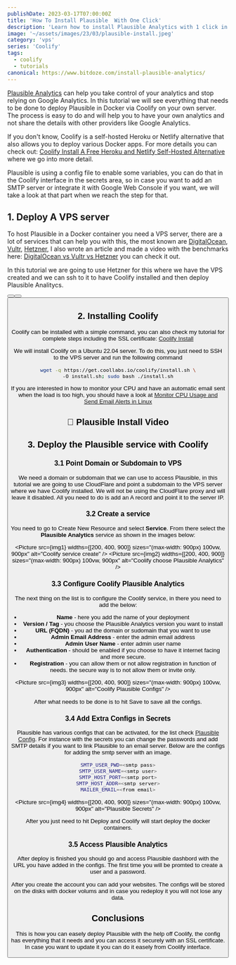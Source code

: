 ```yaml
---
publishDate: 2023-03-17T07:00:00Z
title: 'How To Install Plausible  With One Click'
description: 'Learn how to install Plausible Analytics with 1 click in docker via Coolify on your own server.'
image: '~/assets/images/23/03/plausible-install.jpeg'
category: 'vps'
series: 'Coolify'
tags:
  - coolify
  - tutorials
canonical: https://www.bitdoze.com/install-plausible-analytics/
---
```



[Plausible Analytics](https://www.bitdoze.com/plausible-tool/) can help you take control of your analytics and stop relying on Google Analytics. In this tutorial we will see everything that needs to be done to deploy Plausible in Docker via Coolify on your own server. The process is easy to do and will help you to have your own analytics and not share the details with other providers like Google Analytics.

If you don't know, Coolify is a self-hosted Heroku or Netlify alternative that also allows you to deploy various Docker apps. For more details you can check out: [Coolify Install A Free Heroku and Netlify Self-Hosted Alternative](https://www.bitdoze.com/coolify-install-heroku-alternative/) where we go into more detail.

Plausible is using a config file to enable some variables, you can do that in the Coolify interface in the secrets area, so in case you want to add an SMTP server or integrate it with Google Web Console if you want, we will take a look at that part when we reach the step for that.

## 1. Deploy A VPS server

To host Plausible in a Docker container you need a VPS server, there are a lot of services that can help you with this, the most known are [DigitalOcean](https://go.bitdoze.com/do), [Vultr](https://go.bitdoze.com/vultr), [Hetzner](https://go.bitdoze.com/hetzner), I also wrote an article and made a video with the benchmarks here: [DigitalOcean vs Vultr vs Hetzner](https://www.wpdoze.com/digitalocean-vs-vultr-vs-hetzner/) you can check it out.

In this tutorial we are going to use Hetzner for this where we have the VPS created and we can ssh to it to have Coolify installed and then deploy Plausible Analitycs.

<Button link="https://go.bitdoze.com/do" text="DigitalOcean $100 Free" />
<Button link="https://go.bitdoze.com/vultr" text="Vultr $100 Free" />
<Button link="https://go.bitdoze.com/hetzner" text="Hetzner €⁠20 Free" />

## 2. Installing Coolify

Coolify can be installed with a simple command, you can also check my tutorial for complete steps including the SSL certificate: [Coolify Install](https://www.bitdoze.com/coolify-install-heroku-alternative/)

We will install Coolify on a Ubuntu 22.04 server. To do this, you just need to SSH to the VPS server and run the following command

```bash
wget -q https://get.coollabs.io/coolify/install.sh \
-O install.sh; sudo bash ./install.sh
```

If you are interested in how to monitor your CPU and have an automatic email sent when the load is too high, you should have a look at [Monitor CPU Usage and Send Email Alerts in Linux](https://www.bitdoze.com/monitor-cpu-usage-and-send-email-alerts-in-linux/)

## 🎥 Plausible Install Video

<YouTubeEmbed url="https://www.youtube.com/embed/RNnuXCUhHF4" label="How To Install Plausible  With One Click" />

## 3. Deploy the Plausible service with Coolify

### 3.1 Point Domain or Subdomain to VPS

We need a domain or subdomain that we can use to access Plausible, in this tutorial we are going to use CloudFlare and point a subdomain to the VPS server where we have Coolify installed. We will not be using the CloudFlare proxy and will leave it disabled. All you need to do is add an A record and point it to the server IP.

### 3.2 Create a service

You need to go to Create New Resource and select **Service**. From there select the **Plausible Analytics** service as shown in the images below:

<Picture src={img1} widths={[200, 400, 900]} sizes="(max-width: 900px) 100vw, 900px" alt="Coolify service create" />
<Picture
  src={img2}
  widths={[200, 400, 900]}
  sizes="(max-width: 900px) 100vw, 900px"
  alt="Coolify choose Plausible Analytics"
/>

### 3.3 Configure Coolify Plausible Analytics

The next thing on the list is to configure the Coolify service, in there you need to add the below:

- **Name** - here you add the name of your deployment
- **Version / Tag** - you choose the Plausible Analytics version you want to install
- **URL (FQDN)** - you ad the domain or sudomain that you want to use
- **Admin Email Address** - enter the admin email address
- **Admin User Name** - enter admin user name
- **Authentication** - should be enabled if you choose to have it internet facing and more secure.
- **Registration** - you can allow them or not allow registration in function of needs. the secure way is to not allow them or invite only.

<Picture src={img3} widths={[200, 400, 900]} sizes="(max-width: 900px) 100vw, 900px" alt="Coolify Plausible Configs" />

After what needs to be done is to hit Save to save all the configs.

### 3.4 Add Extra Configs in Secrets

Plausible has various configs that can be activated, for the list check [Plausible Config](https://plausible.io/docs/self-hosting-configuration). For instance with the secrets you can change the passwords and add SMTP details if you want to link Plausible to an email server. Below are the configs for adding the smtp server with an image.

```bash
SMTP_USER_PWD=<smtp pass>
SMTP_USER_NAME=<smtp user>
SMTP_HOST_PORT=<smtp port>
SMTP_HOST_ADDR=<smtp server>
MAILER_EMAIL=<from email>
```

<Picture src={img4} widths={[200, 400, 900]} sizes="(max-width: 900px) 100vw, 900px" alt="Plausible Secrets" />

After you just need to hit Deploy and Coolify will start deploy the docker containers.

### 3.5 Access Plausible Analytics

After deploy is finished you should go and access Plausible dashbord with the URL you have added in the configs. The first time you will be promted to create a user and a password.

After you create the account you can add your websites. The configs will be stored on the disks with docker volums and in case you redeploy it you will not lose any data.

## Conclusions

This is how you can easely deploy Plausible with the help off Coolify, the config has everything that it needs and you can access it securely with an SSL certificate. In case you want to update it you can do it easely from Coolify interface.
